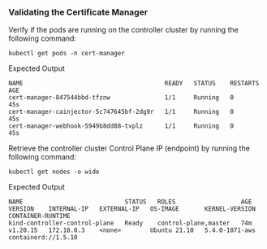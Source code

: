 ### Validating the Certificate Manager
Verify if the pods are running on the controller cluster by running the
following command:


``` 
kubectl get pods -n cert-manager
```


Expected Output

```
NAME                                       READY   STATUS    RESTARTS   AGE
cert-manager-847544bbd-tfznw               1/1     Running   0          45s
cert-manager-cainjector-5c747645bf-2dg9r   1/1     Running   0          45s
cert-manager-webhook-5949b8dd88-tvplz      1/1     Running   0          45s
```

Retrieve the controller cluster Control Plane IP (endpoint) by running
the following command:

```
kubectl get nodes -o wide
```

Expected Output
```
NAME                            STATUS   ROLES                  AGE   VERSION    INTERNAL-IP   EXTERNAL-IP   OS-IMAGE       KERNEL-VERSION   CONTAINER-RUNTIME
kind-controller-control-plane   Ready    control-plane,master   74m   v1.20.15   172.18.0.3    <none>        Ubuntu 21.10   5.4.0-1071-aws   containerd://1.5.10